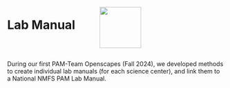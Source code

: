 ::: columns
:::{.column width="40%"}

# Lab Manual 

::: 
:::{.column width="60%"}

![](images/labManualLogo.png){width=1in}

:::
:::

During our first PAM-Team Openscapes (Fall 2024), we developed methods to create individual lab manuals (for each science center), and link them to a National NMFS PAM Lab Manual.